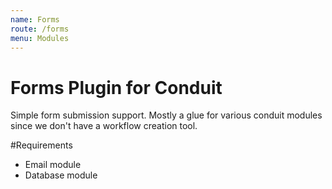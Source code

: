 ```yaml
---
name: Forms
route: /forms
menu: Modules
---
```


# Forms Plugin for Conduit

Simple form submission support. Mostly a glue for various conduit modules
since we don't have a workflow creation tool.

#Requirements

- Email module
- Database module
